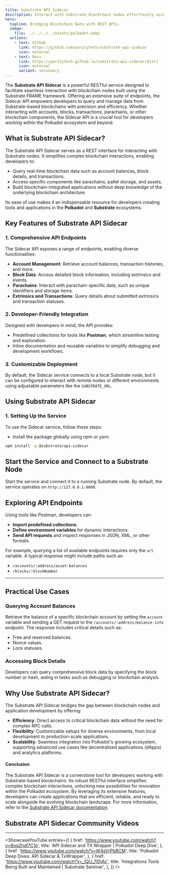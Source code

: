 ```yaml
---
title: Substrate API Sidecar
description: Interact with Substrate blockchain nodes effortlessly using the Substrate API Sidecar, a powerful RESTful service for developers.
hero:
  tagline: Bridging Blockchain Data with REST APIs.
  image: 
    file: ../../../../assets/polkadot.webp
  actions:
    - text: Github
      link: https://github.com/paritytech/substrate-api-sidecar
      icon: external
    - text: Docs
      link: https://paritytech.github.io/substrate-api-sidecar/dist/
      icon: external
      variant: secondary
---
```



The **Substrate API Sidecar** is a powerful RESTful service designed to facilitate seamless interaction with blockchain nodes built using the Substrate FRAME framework. Offering an extensive suite of endpoints, the Sidecar API empowers developers to query and manage data from Substrate-based blockchains with precision and efficiency. Whether interacting with accounts, blocks, transactions, parachains, or other blockchain components, the Sidecar API is a crucial tool for developers working within the Polkadot ecosystem and beyond.

## What is Substrate API Sidecar?
The Substrate API Sidecar serves as a REST interface for interacting with Substrate nodes. It simplifies complex blockchain interactions, enabling developers to:
- Query real-time blockchain data such as account balances, block details, and transactions.
- Access specific components like parachains, pallet storage, and assets.
- Build blockchain-integrated applications without deep knowledge of the underlying blockchain architecture.

Its ease of use makes it an indispensable resource for developers creating tools and applications in the **Polkadot** and **Substrate** ecosystems.

## Key Features of Substrate API Sidecar
### 1. **Comprehensive API Endpoints**
The Sidecar API exposes a range of endpoints, enabling diverse functionalities:
- **Account Management**: Retrieve account balances, transaction histories, and more.
- **Block Data**: Access detailed block information, including extrinsics and events.
- **Parachains**: Interact with parachain-specific data, such as unique identifiers and storage items.
- **Extrinsics and Transactions**: Query details about submitted extrinsics and transaction statuses.

### 2. **Developer-Friendly Integration**
Designed with developers in mind, the API provides:
- Predefined collections for tools like **Postman**, which streamline testing and exploration.
- Inline documentation and reusable variables to simplify debugging and development workflows.

### 3. **Customizable Deployment**
By default, the Sidecar service connects to a local Substrate node, but it can be configured to interact with remote nodes or different environments using adjustable parameters like the `SUBSTRATE_URL`.

## Using Substrate API Sidecar
### 1. **Setting Up the Service**
To use the Sidecar service, follow these steps:
- Install the package globally using npm or yarn:
```bash
npm install -g @substrate/api-sidecar
```

## Start the Service and Connect to a Substrate Node
Start the service and connect it to a running Substrate node. By default, the service operates on `http://127.0.0.1:8080`.

## Exploring API Endpoints
Using tools like Postman, developers can:
- **Import predefined collections.**
- **Define environment variables** for dynamic interactions.
- **Send API requests** and inspect responses in JSON, XML, or other formats.

For example, querying a list of available endpoints requires only the `url` variable. A typical response might include paths such as:

- `/accounts/:address/asset-balances`
- `/blocks/:blockNumber`

---

## Practical Use Cases
### Querying Account Balances
Retrieve the balance of a specific blockchain account by setting the `account` variable and sending a GET request to the `/accounts/:address/balance-info` endpoint. The response includes critical details such as:

- Free and reserved balances.
- Nonce values.
- Lock statuses.

### Accessing Block Details
Developers can query comprehensive block data by specifying the block number or hash, aiding in tasks such as debugging or blockchain analysis.

## Why Use Substrate API Sidecar?
The Substrate API Sidecar bridges the gap between blockchain nodes and application development by offering:
- **Efficiency**: Direct access to critical blockchain data without the need for complex RPC calls.
- **Flexibility**: Customizable setups for diverse environments, from local development to production-scale applications.
- **Scalability**: Seamless integration into Polkadot's growing ecosystem, supporting advanced use cases like decentralized applications (dApps) and analytics platforms.

#### Conclusion
The Substrate API Sidecar is a cornerstone tool for developers working with Substrate-based blockchains. Its robust RESTful interface simplifies complex blockchain interactions, unlocking new possibilities for innovation within the Polkadot ecosystem. By leveraging its extensive features, developers can create applications that are efficient, reliable, and ready to scale alongside the evolving blockchain landscape.
For more information, refer to the [Substrate API Sidecar documentation](https://paritytech.github.io/substrate-api-sidecar/).

## Substrate API Sidecar Community Videos
------------
<ShowcaseYouTube
  entries={[
    {
      href: 'https://www.youtube.com/watch?v=8oqZhdl7C1o',
      title: 'API Sidecar and TX Wrapper | Polkadot Deep Dive',
        },
          {
      href: 'https://www.youtube.com/watch?v=IK4sVrPbBCM',
      title: 'Polkadot Deep Dives: API Sidecar & TxWrapper',
          },
                    {
      href: 'https://www.youtube.com/watch?v=_lQU_7IDjAc',
      title: 'Integrations Tools Being Built and Maintained | Substrate Seminar',
          },
  ]} />
